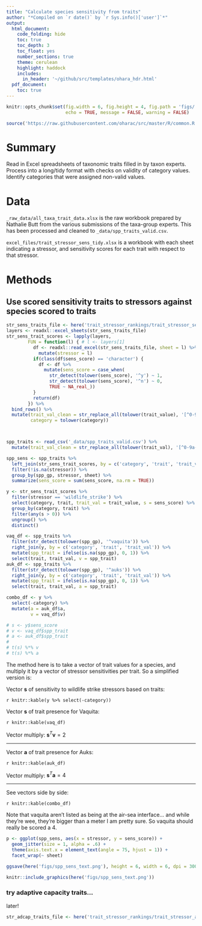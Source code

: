 ```yaml
---
title: "Calculate species sensitivity from traits"
author: "*Compiled on `r date()` by `r Sys.info()['user']`*"
output: 
  html_document:
    code_folding: hide
    toc: true
    toc_depth: 3
    toc_float: yes
    number_sections: true
    theme: cerulean
    highlight: haddock
    includes: 
      in_header: '~/github/src/templates/ohara_hdr.html'
  pdf_document:
    toc: true
---
```


``` r

knitr::opts_chunk$set(fig.width = 6, fig.height = 4, fig.path = 'figs/',
                      echo = TRUE, message = FALSE, warning = FALSE)

source('https://raw.githubusercontent.com/oharac/src/master/R/common.R')

```

# Summary

Read in Excel spreadsheets of taxonomic traits filled in by taxon experts.  Process into a long/tidy format with checks on validity of category values.  Identify categories that were assigned non-valid values.

# Data

`_raw_data/all_taxa_trait_data.xlsx` is the raw workbook prepared by Nathalie Butt from the various submissions of the taxa-group experts.  This has been processed and cleaned to `_data/spp_traits_valid.csv`.

`excel_files/trait_stressor_sens_tidy.xlsx` is a workbook with each sheet indicating a stressor, and sensitivity scores for each trait with respect to that stressor.

# Methods

## Use scored sensitivity traits to stressors against species scored to traits

```r
str_sens_traits_file <- here('trait_stressor_rankings/trait_stressor_sens.xlsx')
layers <- readxl::excel_sheets(str_sens_traits_file)
str_sens_trait_scores <- lapply(layers,
        FUN = function(l) { # l <- layers[1]
          df <- readxl::read_excel(str_sens_traits_file, sheet = l) %>%
            mutate(stressor = l)
          if(class(df$sens_score) == 'character') {
            df <- df %>% 
              mutate(sens_score = case_when(
                str_detect(tolower(sens_score), '^y') ~ 1,
                str_detect(tolower(sens_score), '^n') ~ 0,
                TRUE ~ NA_real_))
          }
          return(df)
        }) %>%
  bind_rows() %>%
  mutate(trait_val_clean = str_replace_all(tolower(trait_value), '[^0-9a-z<>]', ''),
         category = tolower(category))



spp_traits <- read_csv('_data/spp_traits_valid.csv') %>%
  mutate(trait_val_clean = str_replace_all(tolower(trait_val), '[^0-9a-z<>]', ''))

spp_sens <- spp_traits %>%
  left_join(str_sens_trait_scores, by = c('category', 'trait', 'trait_val_clean')) %>%
  filter(!is.na(stressor)) %>%
  group_by(spp_gp, stressor, sheet) %>%
  summarize(sens_score = sum(sens_score, na.rm = TRUE))
```

```r

y <- str_sens_trait_scores %>%
  filter(stressor == 'wildlife_strike') %>%
  select(category, trait, trait_val = trait_value, s = sens_score) %>%
  group_by(category, trait) %>%
  filter(any(s > 0)) %>%
  ungroup() %>%
  distinct()

vaq_df <- spp_traits %>%
  filter(str_detect(tolower(spp_gp), '^vaquita')) %>%
  right_join(y, by = c('category', 'trait', 'trait_val')) %>%
  mutate(spp_trait = ifelse(is.na(spp_gp), 0, 1)) %>%
  select(trait, trait_val, v = spp_trait)
auk_df <- spp_traits %>%
  filter(str_detect(tolower(spp_gp), '^auks')) %>%
  right_join(y, by = c('category', 'trait', 'trait_val')) %>%
  mutate(spp_trait = ifelse(is.na(spp_gp), 0, 1)) %>%
  select(trait, trait_val, a = spp_trait)

combo_df <- y %>%
  select(-category) %>%
  mutate(a = auk_df$a,
         v = vaq_df$v)

# s <- y$sens_score
# v <- vaq_df$spp_trait
# a <- auk_df$spp_trait
# 
# t(s) %*% v
# t(s) %*% a
```

The method here is to take a vector of trait values for a species, and multiply it by a vector of stressor sensitivities per trait.  So a simplified version is:

Vector $\mathbf{s}$ of sensitivity to wildlife strike stressors based on traits:

`r knitr::kable(y %>% select(-category))`

Vector $\mathbf{s}$ of trait presence for Vaquita:

`r knitr::kable(vaq_df)` 

Vector multiply: $\mathbf{s}^T\mathbf{v} = 2$

-----

Vector $\mathbf{a}$ of trait presence for Auks:

`r knitr::kable(auk_df)` 

Vector multiply: $\mathbf{s}^T\mathbf{a} = 4$

-----

See vectors side by side:

`r knitr::kable(combo_df)` 

Note that vaquita aren't listed as being at the air-sea interface... and while they're wee, they're bigger than a meter I am pretty sure.  So vaquita should really be scored a 4.

```r
p <- ggplot(spp_sens, aes(x = stressor, y = sens_score)) +
  geom_jitter(size = 1, alpha = .6) +
  theme(axis.text.x = element_text(angle = 75, hjust = 1)) +
  facet_wrap(~ sheet)

ggsave(here('figs/spp_sens_text.png'), height = 6, width = 6, dpi = 300)

knitr::include_graphics(here('figs/spp_sens_text.png'))
```

### try adaptive capacity traits...

later!

``` r
str_adcap_traits_file <- here('trait_stressor_rankings/trait_stressor_adcap.xlsx')
```

